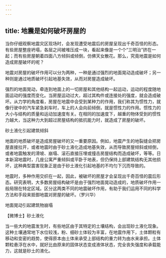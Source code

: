 ```yaml
---
---
---
```

title: 地震是如何破坏房屋的
---




当你仔细观察地震灾区现场时，会发现遭受地震后的房屋呈现出千奇百怪的形态。有些房屋整座坍塌，各层之间被堆压成一块，看起来像是一个个“三明治”挤在一起；而有些房屋朝着四面八方倾斜或倾倒，仿佛天女散花。那么，究竟地震是如何造成房屋破坏的呢？

地震对房屋的破坏作用可以分为两种，一种是通过强烈的地面晃动造成破坏；另一种则是通过地质破坏引起地基失效，从而对房屋造成破坏。

强烈的地面晃动，牵连到地面上的一切房屋和其他结构一起运动，运动的程度随地面运动的强度而变化。当房屋运动过大，超过其构件或连接处的强度，就会造成破坏。从力学的角度看，房屋在地震中会受到某种力的作用，我们称其为惯性力，就像行驶中的汽车紧急刹车时，车上的人会向前倾倒，就是惯性力的作用。惯性力的大小与结构的质量和运动加速度有关。在相同的加速度下，越重的物体受到的惯性力越大，当这种力大到超过房屋结构的抵抗能力时，就造成了房屋的破坏。

砂土液化引起建筑倾斜



地面的地质破坏是造成房屋破坏的又一重要原因。例如，地震产生的地裂缝会把房屋直接拉开，或者地震时由于砂土液化造成地基失效，从而导致房屋倾斜或倾倒，或者地震触发的滑坡、崩塌、滚石直接压埋或撞击房屋结构而造成破坏，等等。日本新瀉地震时，几座公寓严重倾斜或平卧于地表，但仍保持上部建筑结构无其他损坏，这种典型震害现象正是由于砂土液化引起地基的不均匀下沉而导致的。

地震时，多种作用交织在一起，因此，被破坏的房屋才会呈现出千奇百怪的震后形态。研究表明，大多数房屋结构破坏是由于强烈地面晃动造成的，地质破坏作用一般局限在特定区域。区分这两类不同的地震破坏作用，有助于我们运用不同的科学方法和手段来抵御地震对房屋的破坏。（罗兴华）



地面晃动引起建筑物崩塌





【微博士】砂土液化

当一些大的地震发生时，有些地区由于其特定的土壤结构，会出现砂土液化现象。这种土壤通常地下水位较浅，粉、细砂土体较为丰富，在地震作用下，土体颗粒有移动和变密的趋势，使得原本由土体来承受上部结构的重力转为由水来承担。土体颗粒悬浮在水中，就好比由原来的固体状态变成液体状态，完全丧失强度和承载能力，这就是砂土的液化。